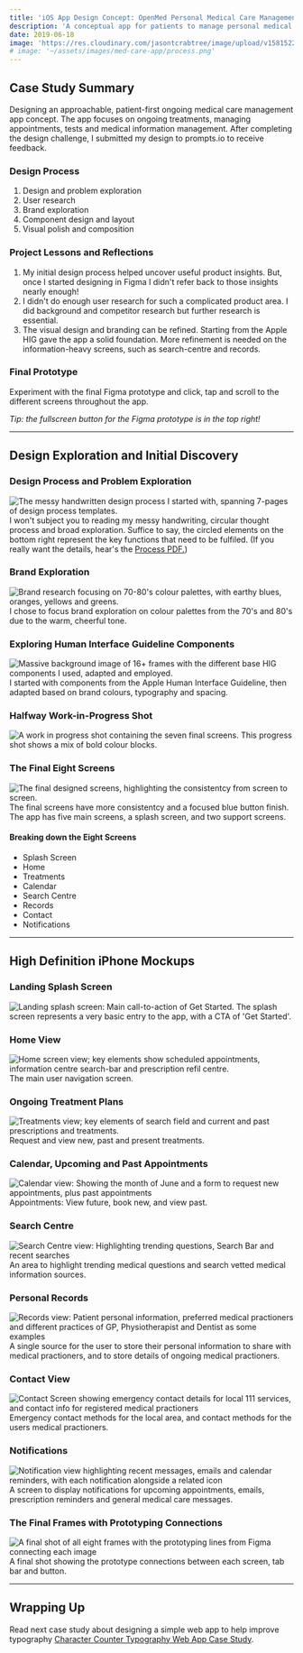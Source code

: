 ```yaml
---
title: 'iOS App Design Concept: OpenMed Personal Medical Care Management'
description: 'A conceptual app for patients to manage personal medical care, treatments, appointments and practitioners.'
date: 2019-06-18
image: 'https://res.cloudinary.com/jasontcrabtree/image/upload/v1581522542/Portfolio-2020/openmed-header-x2.png'
# image: '~/assets/images/med-care-app/process.png'
---
```


<!-- // import CaseStudyReadTime from "@/components/utils/CaseStudyReadTime";
// import SplitContent from "@/components/SplitContent";
// import ImgLarge from "@/components/ImgLarge";
// import OpenMedPrototype from "@/components/OpenMedPrototype"; -->

<CaseStudyReadTime readTime="4"/>

<ImgLarge imageSrc="https://res.cloudinary.com/jasontcrabtree/image/upload/v1581522542/Portfolio-2020/openmed-header-x4.png" alt="OpenMed iOS App Concept Home, Calendar and Treatment Screen"/>

## Case Study Summary

Designing an approachable, patient-first ongoing medical care management app concept. The app focuses on ongoing treatments, managing appointments, tests and medical information management. After completing the design challenge, I submitted my design to prompts.io to receive feedback.

<SplitContent
left="true"
leftTitle="Challenge"
leftCaption="Starting with the design prompt of “How might we reduce in-person visits to the doctor?”, design a mobile experience. Following the design challenge constraints, I designed an iOS app based on currently available technologies."
 right="true"
rightTitle="Outcome"
rightCaption="This project was a great success. Highlights included getting more comfortable with the Apple Human Interface Guidelines, applying an end-end design process, and developing a unique visual language."
/>

### Design Process

1. Design and problem exploration
2. User research
3. Brand exploration
4. Component design and layout
5. Visual polish and composition

### Project Lessons and Reflections

1. My initial design process helped uncover useful product insights. But, once I started designing in Figma I didn't refer back to those insights nearly enough!
2. I didn't do enough user research for such a complicated product area. I did background and competitor research but further research is essential.
3. The visual design and branding can be refined. Starting from the Apple HIG gave the app a solid foundation. More refinement is needed on the information-heavy screens, such as search-centre and records.

### Final Prototype

Experiment with the final Figma prototype and click, tap and scroll to the different screens throughout the app.

*Tip: the fullscreen button for the Figma prototype is in the top right!*
<OpenMedPrototype />

---

## Design Exploration and Initial Discovery

### Design Process and Problem Exploration

![The messy handwritten design process I started with, spanning 7-pages of design process templates.](~/assets/images/med-care-app/process.png)
I won't subject you to reading my messy handwriting, circular thought process and broad exploration. Suffice to say, the circled elements on the bottom right represent the key functions that need to be fulfiled. (If you really want the details, hear's the [Process PDF.](https://www.dropbox.com/s/munwa5gzpiqpmt5/Design_Process_Prompts.pdf?dl=0))

### Brand Exploration

![Brand research focusing on 70-80's colour palettes, with earthy blues, oranges, yellows and greens.](~/assets/images/med-care-app/brand-research.png)
I chose to focus brand exploration on colour palettes from the 70's and 80's due to the warm, cheerful tone.

### Exploring Human Interface Guideline Components

![Massive background image of 16+ frames with the different base HIG components I used, adapted and employed.](~/assets/images/med-care-app/apple-hig-components.png)
I started with components from the Apple Human Interface Guideline, then adapted based on brand colours, typography and spacing.

### Halfway Work-in-Progress Shot

![A work in progress shot containing the seven final screens.](~/assets/images/med-care-app/wip-midway.png)
This progress shot shows a mix of bold colour blocks.

### The Final Eight Screens

![The final designed screens, highlighting the consistentcy from screen to screen.](~/assets/images/med-care-app/final-frames.png)
The final screens have more consistentcy and a focused blue button finish. The app has five main screens, a splash screen, and two support screens.

#### Breaking down the Eight Screens

- Splash Screen
- Home
- Treatments
- Calendar
- Search Centre
- Records
- Contact
- Notifications

---

## High Definition iPhone Mockups

### Landing Splash Screen

![Landing splash screen: Main call-to-action of Get Started.](~/assets/images/med-care-app/landing.png)
The splash screen represents a very basic entry to the app, with a CTA of 'Get Started'.

### Home View

![Home screen view; key elements show scheduled appointments, information centre search-bar and prescription refil centre.](~/assets/images/med-care-app/home.png)
The main user navigation screen.

### Ongoing Treatment Plans

![Treatments view; key elements of search field and current and past prescriptions and treatments.](~/assets/images/med-care-app/treatments.png)
Request and view new, past and present treatments.

### Calendar, Upcoming and Past Appointments

![Calendar view: Showing the month of June and a form to request new appointments, plus past appointments](~/assets/images/med-care-app/calendar.png)
Appointments: View future, book new, and view past.

### Search Centre

![Search Centre view: Highlighting trending questions, Search Bar and recent searches](~/assets/images/med-care-app/search.png)
An area to highlight trending medical questions and search vetted medical information sources.

### Personal Records

![Records view: Patient personal information, preferred medical practioners and different practices of GP, Physiotherapist and Dentist as some examples](~/assets/images/med-care-app/records.png)
A single source for the user to store their personal information to share with medical practioners, and to store details of ongoing medical practioners.

### Contact View

![Contact Screen showing emergency contact details for local 111 services, and contact info for registered medical practioners](~/assets/images/med-care-app/contact.png)
Emergency contact methods for the local area, and contact methods for the users medical practioners.

### Notifications

![Notification view highlighting recent messages, emails and calendar reminders, with each notification alongside a related icon](~/assets/images/med-care-app/notifications.png)
A screen to display notifications for upcoming appointments, emails, prescription reminders and general medical care messages.

### The Final Frames with Prototyping Connections

![A final shot of all eight frames with the prototyping lines from Figma connecting each image](~/assets/images/med-care-app/final-frames-prototypes.png)
A final shot showing the prototype connections between each screen, tab bar and button.

---

## Wrapping Up

Read next case study about designing a simple web app to help improve typography [Character Counter Typography Web App Case Study](/work/character-counter).

